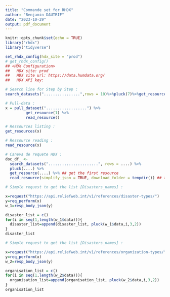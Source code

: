 ---
title: "Commande set for RHDX"
author: "Benjamin DAUTRIF"
date: "2023-10-29"
output: pdf_document
---

```{r setup, include=FALSE}
knitr::opts_chunk$set(echo = TRUE)
library("rhdx")
library("tidyverse")

set_rhdx_config(hdx_site = "prod")
# get_rhdx_config()
## <HDX Configuration>
##   HDX site: prod
##   HDX site url: https://data.humdata.org/
##   HDX API key:
```

```{r SEARCH,echo=TRUE}
# Search line for Step by Step :
search_datasets("................",rows = 10)%>%pluck(7)%>%get_resources()%>%pluck(4)%>%read_resource()
```


```{r PULL, echo=TRUE}
# Pull-data :
x = pull_dataset("..................") %>%
         get_resource(1) %>%
         read_resource()
```

```{r RESSOURCES, echo=TRUE}
# Ressources listing :
get_resources(x)

# Ressource reading :
read_resource(x)
```
```{r JSON, echo=TRUE}
# Caneva de requete HDX :
doc_df_ <-
  search_datasets("......................", rows = ....) %>%
  pluck(....) %>%
  get_resource(....) %>% ## get the first resource
  read_resource(simplify_json = TRUE, download_folder = tempdir()) ## the file will be downloaded in a temporary directory
```

```{r DISASTERS, echo=TRUE}
# Simple request to get the list [Disasters_names] :

x=request("https://api.reliefweb.int/v1/references/disaster-types/")
y=req_perform(x)
w_1=resp_body_json(y)

disaster_list = c()
for(i in seq(1,length(w_1$data))){
  disaster_list=append(disaster_list, pluck(w_1$data,i,3,2))
}
disaster_list
```

```{r ORGANISATIONS, echo=TRUE}
# Simple request to get the list [Disasters_names] :

x=request("https://api.reliefweb.int/v1/references/organization-types/")
y=req_perform(x)
w_2=resp_body_json(y)

organisation_list = c()
for(i in seq(1,length(w_2$data))){
  organisation_list=append(organisation_list, pluck(w_2$data,i,3,2))
}
organisation_list
```
